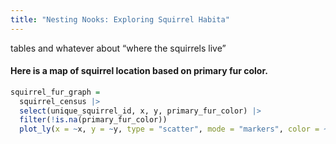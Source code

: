 ```yaml
---
title: "Nesting Nooks: Exploring Squirrel Habita"
---
```


tables and whatever about "where the squirrels live"

#### Here is a map of squirrel location based on primary fur color. 

```r
squirrel_fur_graph =
  squirrel_census |> 
  select(unique_squirrel_id, x, y, primary_fur_color) |>
  filter(!is.na(primary_fur_color))
  plot_ly(x = ~x, y = ~y, type = "scatter", mode = "markers", color = ~primary_fur_color)
```